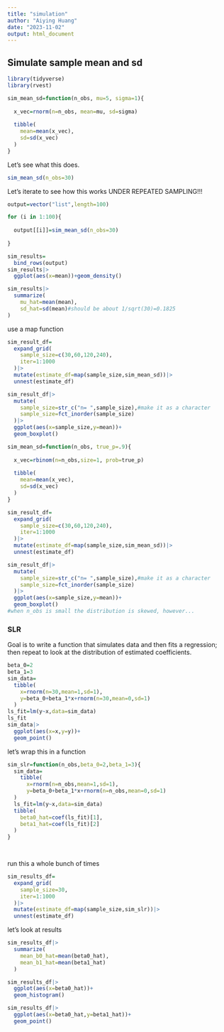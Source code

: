 ```yaml
---
title: "simulation"
author: "Aiying Huang"
date: "2023-11-02"
output: html_document
---
```


## Simulate sample mean and sd
```r
library(tidyverse)
library(rvest)
```


```r
sim_mean_sd=function(n_obs, mu=5, sigma=1){
  
  x_vec=rnorm(n=n_obs, mean=mu, sd=sigma)
  
  tibble(
    mean=mean(x_vec),
    sd=sd(x_vec)
  )
}
```

Let's see what this does.

```r
sim_mean_sd(n_obs=30)
```

Let's iterate to see how this works UNDER REPEATED SAMPLING!!!

```r
output=vector("list",length=100)

for (i in 1:100){
  
  output[[i]]=sim_mean_sd(n_obs=30)
  
}

sim_results=
  bind_rows(output)
sim_results|>
  ggplot(aes(x=mean))+geom_density()
```
```r
sim_results|>
  summarize(
    mu_hat=mean(mean),
    sd_hat=sd(mean)#should be about 1/sqrt(30)=0.1825
)
```
use a map function

```r
sim_result_df=
  expand_grid(
    sample_size=c(30,60,120,240),
    iter=1:1000
  )|>
  mutate(estimate_df=map(sample_size,sim_mean_sd))|>
  unnest(estimate_df)

sim_result_df|>
  mutate(
    sample_size=str_c("n= ",sample_size),#make it as a character
    sample_size=fct_inorder(sample_size)
  )|>
  ggplot(aes(x=sample_size,y=mean))+
  geom_boxplot()
```
```r
sim_mean_sd=function(n_obs, true_p=.9){
  
  x_vec=rbinom(n=n_obs,size=1, prob=true_p)
  
  tibble(
    mean=mean(x_vec),
    sd=sd(x_vec)
  )
}
```
```r
sim_result_df=
  expand_grid(
    sample_size=c(30,60,120,240),
    iter=1:1000
  )|>
  mutate(estimate_df=map(sample_size,sim_mean_sd))|>
  unnest(estimate_df)

sim_result_df|>
  mutate(
    sample_size=str_c("n= ",sample_size),#make it as a character
    sample_size=fct_inorder(sample_size)
  )|>
  ggplot(aes(x=sample_size,y=mean))+
  geom_boxplot()
#when n_obs is small the distribution is skewed, however...
```
### SLR

Goal is to write a function that simulates data and then fits a regression; then repeat to look at the distribution of estimated coefficients.

```r
beta_0=2
beta_1=3
sim_data=
  tibble(
    x=rnorm(n=30,mean=1,sd=1),
    y=beta_0+beta_1*x+rnorm(n=30,mean=0,sd=1)
  )
ls_fit=lm(y~x,data=sim_data)
ls_fit
sim_data|>
  ggplot(aes(x=x,y=y))+
  geom_point()
```


let's wrap this in a function

```r
sim_slr=function(n_obs,beta_0=2,beta_1=3){
  sim_data=
    tibble(
      x=rnorm(n=n_obs,mean=1,sd=1),
      y=beta_0+beta_1*x+rnorm(n=n_obs,mean=0,sd=1)
  )
  ls_fit=lm(y~x,data=sim_data)
  tibble(
    beta0_hat=coef(ls_fit)[1],
    beta1_hat=coef(ls_fit)[2]
  )
}

  
```

run this a whole bunch of times
```r
sim_results_df=
  expand_grid(
    sample_size=30,
    iter=1:1000
  )|>
  mutate(estimate_df=map(sample_size,sim_slr))|>
  unnest(estimate_df)
```

let's look at results

```r
sim_results_df|>
  summarize(
    mean_b0_hat=mean(beta0_hat),
    mean_b1_hat=mean(beta1_hat)
  )

sim_results_df|>
  ggplot(aes(x=beta0_hat))+
  geom_histogram()

sim_results_df|>
  ggplot(aes(x=beta0_hat,y=beta1_hat))+
  geom_point()
```










